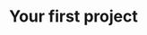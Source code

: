 ---
title: Your first project
description: "You will be initiated into your first project."
icon: "diagram-project"
---
